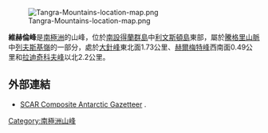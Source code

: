 {{no footnotes|time=2013-10-27T08:53:07+00:00}}
[[Image:Tangra-Mountains-location-map.png|thumb]]

{{coord|62|39|36|S|60|01|40|W|display=title}}

'''維赫倫峰'''是[[南極洲|南極洲]]的山峰，位於[[南設得蘭群島|南設得蘭群島]]中[[利文斯頓島|利文斯頓島]]東部，屬於[[騰格里山脈|騰格里山脈]]中[[列夫斯基嶺|列夫斯基嶺]]的一部分，處於[[大針峰|大針峰]]東北面1.73公里、[[赫爾梅特峰|赫爾梅特峰]]西南面0.49公里和[[拉迪奇科夫峰|拉迪奇科夫峰]]以北2.2公里。

==外部連結==
* [http://data.aad.gov.au/aadc/gaz/scar/ SCAR Composite Antarctic Gazetteer] {{WebCite|url=https://www.webcitation.org/5ug2CfC7m?url=http://data.aad.gov.au/aadc/gaz/scar/ |date=20101202140255 |dateformat=iso }}.

{{Antarctica-geo-stub}}
[[Category:南極洲山峰|Category:南極洲山峰]]